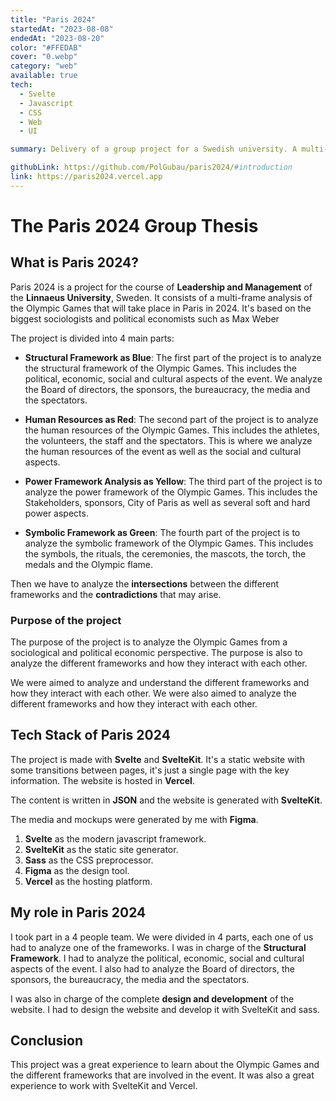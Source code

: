 ```yaml
---
title: "Paris 2024"
startedAt: "2023-08-08"
endedAt: "2023-08-20"
color: "#FFEDAB"
cover: "0.webp"
category: "web"
available: true
tech: 
  - Svelte
  - Javascript
  - CSS
  - Web
  - UI

summary: Delivery of a group project for a Swedish university. A multi-frame analysis for the Paris 2024 Olympic Games.

githubLink: https://github.com/PolGubau/paris2024/#introduction
link: https://paris2024.vercel.app
---
```


# The Paris 2024 Group Thesis

## What is Paris 2024?

Paris 2024 is a project for the course of **Leadership and Management** of the **Linnaeus University**, Sweden. It consists of a multi-frame analysis of the Olympic Games that will take place in Paris in 2024. It's based on the biggest sociologists and political economists such as Max Weber

The project is divided into 4 main parts:

- **Structural Framework as Blue**: The first part of the project is to analyze the structural framework of the Olympic Games. This includes the political, economic, social and cultural aspects of the event. We analyze the Board of directors, the sponsors, the bureaucracy, the media and the spectators.

- **Human Resources as Red**: The second part of the project is to analyze the human resources of the Olympic Games. This includes the athletes, the volunteers, the staff and the spectators. This is where we analyze the human resources of the event as well as the social and cultural aspects.

- **Power Framework Analysis as Yellow**: The third part of the project is to analyze the power framework of the Olympic Games. This includes the Stakeholders, sponsors, City of Paris as well as several soft and hard power aspects.

- **Symbolic Framework as Green**: The fourth part of the project is to analyze the symbolic framework of the Olympic Games. This includes the symbols, the rituals, the ceremonies, the mascots, the torch, the medals and the Olympic flame.

Then we have to analyze the **intersections** between the different frameworks and the **contradictions** that may arise.

### Purpose of the project

The purpose of the project is to analyze the Olympic Games from a sociological and political economic perspective. The purpose is also to analyze the different frameworks and how they interact with each other.

We were aimed to analyze and understand the different frameworks and how they interact with each other. We were also aimed to analyze the different frameworks and how they interact with each other.

## Tech Stack of Paris 2024

The project is made with **Svelte** and **SvelteKit**. It's a static website with some transitions between pages, it's just a single page with the key information. The website is hosted in **Vercel**.

The content is written in **JSON** and the website is generated with **SvelteKit**.

The media and mockups were generated by me with **Figma**.

1. **Svelte** as the modern javascript framework.
2. **SvelteKit** as the static site generator.
3. **Sass** as the CSS preprocessor.
4. **Figma** as the design tool.
5. **Vercel** as the hosting platform.

## My role in Paris 2024

I took part in a 4 people team. We were divided in 4 parts, each one of us had to analyze one of the frameworks. I was in charge of the **Structural Framework**. I had to analyze the political, economic, social and cultural aspects of the event. I also had to analyze the Board of directors, the sponsors, the bureaucracy, the media and the spectators.

I was also in charge of the complete **design and development** of the website. I had to design the website and develop it with SvelteKit and sass.

## Conclusion

This project was a great experience to learn about the Olympic Games and the different frameworks that are involved in the event. It was also a great experience to work with SvelteKit and Vercel.
